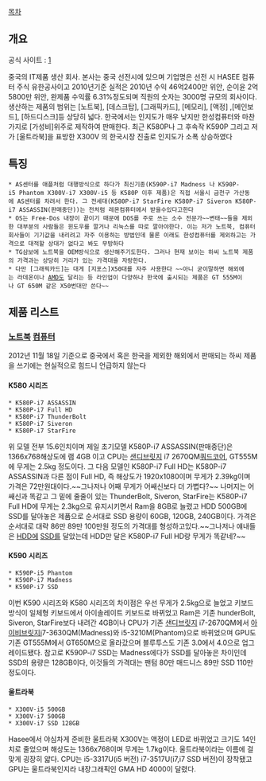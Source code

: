 [[목차]]

== 개요 ==
공식 사이트 : [http://www.hasee.com/en/index.html]

중국의 IT제품 생산 회사. 본사는 중국 선전시에 있으며 기업명은 선전 시 HASEE 컴퓨터 주식 유한공사이고 2010년기준 실적은 2010년 수익 46억2400만 위안, 순이윤 2억5800만 위안, 완제품 수익률 6.31%정도되며 직원의 숫자는 3000명 규모의 회사이다. 생산하는 제품의 범위는 [노트북], [데스크탑], [그래픽카드], [메모리], [액정] ,[메인보드], [하드디스크]등 상당히 넓다. 한국에서는 인지도가 매우 낮지만 한성컴퓨터와 마찬가지로 [가성비]위주로 제작하여 판매한다. 최근 K580P나 그 후속작 K590P 그리고 저가 [울트라북]을 표방한 X300V 의 한국시장 진출로 인지도가 소폭 상승하였다

== 특징 ==
 * AS센터를 애플처럼 대행방식으로 하다가 최신기종(K590P-i7 Madness 나 K590P-i5 Phantom X300V-i7 X300V-i5 등 K580P 이후 제품)은 직접 서울시 금천구 가산동에 AS센터를 차려서 한다. 그 전세대(K580P-i7 StarFire K580P-i7 Siveron K580P-i7 ASSASSIN(판매중단))는 전처럼 레몬컴퓨터에서 받을수있다고한다
 * OS는 Free-Dos 내장이 끝이기 때문에 DOS를 주로 쓰는 소수 전문가~~변태~~들을 제외한 대부분의 사람들은 윈도우를 깔거나 리눅스를 따로 깔아야한다. 이는 저가 노트북, 컴퓨터회사들이 기기값을 내리려고 자주 이용하는 방법인데 물론 이래도 한성컴퓨터를 제외하고는 가격으로 대적할 상대가 없다고 봐도 무방하다
 * TG삼보에 노트북을 OEM방식으로 생산해주기도한다. 그러나 현재 보이는 하씨 노트북 제품의 가격과는 상당히 거리가 있는 가격대을 자랑한다.
 * 다만 [그래픽카드]는 대게 [지포스]X50대를 자주 사용한다 ~~아니 굳이말하면 해외에는 라데온이나 [[AMD]]도 달리는 등 라인업이 다양하나 한국에 출시되는 제품은 GT 555M이나 GT 650M 같은 X50번대만 쓴다~~

== 제품 리스트 ==
=== [[노트북]] [[컴퓨터]] ===
2012년 11월 18일 기준으로 중국에서 혹은 한국을 제외한 해외에서 판매되는 하씨 제품을 쓰기에는 현실적으로 힘드니 언급하지 않는다

==== K580 시리즈 ====
 * K580P-i7 ASSASSIN
 * K580P-i7 Full HD
 * K580P-i7 ThunderBolt
 * K580P-i7 Siveron
 * K580P-i7 StarFire

위 모델 전부 15.6인치이며 제일 초기모델 K580P-i7 ASSASSIN(판매중단)은 1366x768해상도에 램 4GB 이고 CPU는 [[샌디브릿지]] i7 2670QM[[쿼드코어]], GT555M에 무게는 2.5kg 정도이다. 그 다음 모델인 K580P-i7 Full HD는 K580P-i7 ASSASSIN과 다른 점이 Full HD, 즉 해상도가 1920x1080이며 무게가 2.39kg이며 가격은 72만원대이다.~~그나저나 어째 무게가 어쌔신보다 더 가볍다?~~
나머지는 어쌔신과 똑같고 그 밑에 줄줄이 있는 ThunderBolt, Siveron, StarFire는 K580P-i7 Full HD에 무게는 2.3kg으로 유지시키면서 Ram을 8GB로 늘렸고 HDD 500GB에 SSD를 달아놓은 제품으로 순서대로 SSD 용량이 60GB, 120GB, 240GB이다. 가격은 순서대로 대략 86만 89만 100만원 정도의 가격대를 형성하고있다.~~그나저나 얘내들은 [[HDD]]에 [[SSD]]를 달았는데 HDD만 달은 K580P-i7 Full HD랑 무게가 똑같네?~~

==== K590 시리즈 ====
 * K590P-i5 Phantom
 * K590P-i7 Madness
 * K590P-i7 SSD

이번 K590 시리즈와 K580 시리즈의 차이점은 우선 무게가 2.5kg으로 늘었고 키보드 방식이 일체형 키보드에서 아이솔레이트 키보드로 바뀌었고 Ram은 기존 hunderBolt, Siveron, StarFire보다 내려간 4GB이나 CPU가 기존 [[샌디브릿지]] i7-2670QM에서 [[아이비브릿지]]i7-3630QM(Madness)와 i5-3210M(Phantom)으로 바뀌었으며 GPU도 기존 GT555M에서 GT650M으로 올라갔으며 블루투스도 기존 3.0에서 4.0으로 업그레이드됐다. 참고로 K590P-i7 SSD는 Madness에다가 SSD를 달아놓은 차이인데 SSD의 용량은 128GB이다, 이것들의 가격대는 팬텀 80만 매드니스 89만 SSD 110만 정도이다.

==== 울트라북 ====
 * X300V-i5 500GB 
 * X300V-i7 500GB
 * X300V-i7 SSD 128GB

Hasee에서 야심차게 준비한 울트라북 X300V는 액정이 LED로 바뀌었고 크기도 14인치로 줄었으며 해상도는 1366x768이며 무게는 1.7kg이다. 울트라북이라는 이름에 걸맞게 굉장히 얇다. CPU는 i5-3317U(i5 버전) i7-3517U(i7,i7 SSD 버전)이 장착됐고 GPU는 울트라북인지라 내장그래픽인 GMA HD 4000이 달렸다.
